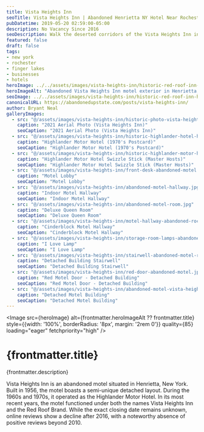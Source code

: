 ```yaml
---
title: Vista Heights Inn
seoTitle: Vista Heights Inn | Abandoned Henrietta NY Hotel Near Rochester
pubDatetime: 2019-05-20 02:59:00-05:00
description: No Vacancy Since 2016
seoDescription: Walk the deserted corridors of the Vista Heights Inn in Henrietta, New York, a shuttered Red Roof Inn that closed in 2016 and now rests in eerie silence.
featured: false
draft: false
tags:
- new york
- rochester
- finger lakes
- businesses
- hotels
heroImage: ../../assets/images/vista-heights-inn/historic-red-roof-inn-henrietta-vista-heights-inn.jpg
heroImageAlt: "Abandoned Vista Heights Inn motel exterior in Henrietta, New York"
seoImage: ../../assets/images/vista-heights-inn/historic-red-roof-inn-henrietta-vista-heights-inn.jpg
canonicalURL: https://abandonedupstate.com/posts/vista-heights-inn/
author: Bryant Neal
galleryImages:
  - src: "@/assets/images/vista-heights-inn/historic-photo-vista-heights-inn-2021.jpg"
    caption: "2021 Aerial Photo (Vista Heights Inn)"
    seoCaption: "2021 Aerial Photo (Vista Heights Inn)"
  - src: "@/assets/images/vista-heights-inn/historic-highlander-hotel-henrietta-1970s.jpg"
    caption: "Highlander Motor Hotel (1970's Postcard)"
    seoCaption: "Highlander Motor Hotel (1970's Postcard)"
  - src: "@/assets/images/vista-heights-inn/historic-highlander-motor-hotel-swizzle-stick.jpg"
    caption: "Highlander Motor Hotel Swizzle Stick (Master Hosts)"
    seoCaption: "Highlander Motor Hotel Swizzle Stick (Master Hosts)"
  - src: "@/assets/images/vista-heights-inn/front-desk-abandoned-motel.jpg"
    caption: "Motel Lobby"
    seoCaption: "Motel Lobby"
  - src: "@/assets/images/vista-heights-inn/abandoned-motel-hallway.jpg"
    caption: "Indoor Motel Hallway"
    seoCaption: "Indoor Motel Hallway"
  - src: "@/assets/images/vista-heights-inn/abandoned-motel-room.jpg"
    caption: "Deluxe Queen Room"
    seoCaption: "Deluxe Queen Room"
  - src: "@/assets/images/vista-heights-inn/motel-hallway-abandoned-rochester.jpg"
    caption: "Cinderblock Motel Hallway"
    seoCaption: "Cinderblock Motel Hallway"
  - src: "@/assets/images/vista-heights-inn/storage-room-lamps-abandoned-motel.jpg"
    caption: "I Love Lamp"
    seoCaption: "I Love Lamp"
  - src: "@/assets/images/vista-heights-inn/stairwell-abandoned-motel-rochester.jpg"
    caption: "Detached Building Stairwell"
    seoCaption: "Detached Building Stairwell"
  - src: "@/assets/images/vista-heights-inn/red-door-abandoned-motel.jpg"
    caption: "Red Motel Door - Detached Building"
    seoCaption: "Red Motel Door - Detached Building"
  - src: "@/assets/images/vista-heights-inn/abandoned-motel-vista-heights-inn-henrietta.jpg"
    caption: "Detached Motel Building"
    seoCaption: "Detached Motel Building"
---
```
















<Image 
  src={heroImage} 
  alt={frontmatter.heroImageAlt ?? frontmatter.title}
  style={{width: '100%', borderRadius: '8px', margin: '2rem 0'}}
  quality={85}
  loading="eager"
  fetchpriority="high"
/>

# {frontmatter.title}
<p className="post-tagline" style={{ color: "#b9975c" }}>{frontmatter.description}</p>

Vista Heights Inn is an abandoned motel situated in Henrietta, New York. Built in 1956, the motel boasts a semi-unique detached layout. During the 1960s and 1970s, it operated as the Highlander Motor Hotel. In its most recent years, the motel functioned under both the names Vista Heights Inn and the Red Roof Brand. While the exact closing date remains unknown, online reviews show a decline after 2016, with a noteworthy absence of positive reviews beyond 2010.


<GalleryLightbox galleryId="vista-heights-inn" images={frontmatter.galleryImages} />

